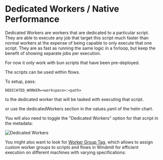 
# Dedicated Workers / Native Performance

Dedicated Workers are workers that are dedicated to a particular script. They are able to execute any job that target this script much faster than normal workers at the expense of being capable to only execute that one script.
They are as fast as running the same logic in a forloop, but keep the benefit of showing separate jobs per execution.

For now it only work with bun scripts that have been pre-deployed.

The scripts can be used within flows.

To setup, pass:

```
DEDICATED_WORKER=<workspace>:<path>
```

to the dedicated worker that will be tasked with executing that script.

or use the dedicatedWorkers section in the values.yaml of the helm chart.

You will also need to toggle the "Dedicated Workers" option for that script in the metadata:

![Dedicated Workers](./dedicated_workers.png)

You might also want to look for [Worker Group Tag](../9_worker_groups/index.mdx), which allows to assign custom worker groups to scripts and flows in Windmill for efficient execution on different machines with varying specifications:

<div class="grid grid-cols-2 gap-6 mb-4">
    <DocCard
    	title="Workers and Worker Groups"
    	description="Worker Groups allow users to run scripts and flows on different machines with varying specifications."
    	href="/docs/core_concepts/worker_groups"
    />
</div>